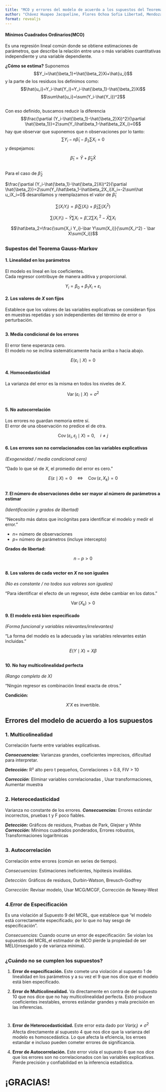 ---
title: "MCO y errores del modelo de acuerdo a los supuestos del Teorema Gauss-Markov." 
author: "Chávez Huapeo Jacqueline, Flores Ochoa Sofia Libertad, Mendoza Esteban Lizzet, López Carmona Audrey Carolina, Rosas Moreno Alesi"
format: revealjs
---

#### Mínimos Cuadrados Ordinarios(MCO)

Es una regresión lineal común donde se obtiene estimaciones de parámetros, que describe la relación entre una o más variables cuantitativas independiente y una variable dependiente.

**¿Cómo se estima?** Suponemos $$Y_i=\hat{\beta_1}+\hat{\beta_2}Xi+\hat{u_i}$$ y la parte de los residuos los definimos como: $$\hat{u_i}=Y_i-\hat{Y_i}=Y_i-\hat{\beta_1}-\hat{\beta_2}Xi$$ $$\sum\hat{u_i}=\sum(Y_i-\hat{Y_i})^2$$

## 

Con eso definido, buscamos reducir la diferencia $$\frac{\partial (Y_i-\hat{\beta_1}-\hat{\beta_2}Xi)^2}{\partial \hat{\beta_1}}=2\sum(Y_i\hat\beta_1-\hat\beta_2X_i)=0$$ hay que observar que suponemos que n observaciones por lo tanto: $$\sum Y_i-n\hat\beta_1-\beta_2\sum X_i=0$$ y despejamos:

$$\hat\beta_1=\bar Y+ \hat\beta_2\bar X$$

## 

Para el caso de $\hat\beta_2$

$\frac{\partial (Y_i-\hat{\beta_1}-\hat{\beta_2}Xi)^2}{\partial \hat{\beta_2}}=2\sum(Y_i\hat\beta_1-\hat\beta_2X_i)X_i=-2\sum\hat u_iX_i=0$ desarollamos y reemplazamos el valor de $\hat\beta_1$

$$\sum(X_i Y_i)=\hat\beta_1\sum(X_i)+\hat\beta_2\sum(X_i^2)$$

$$\sum(X_i Y_i)-\bar Y\sum X_i= \hat\beta\_2\sum X_i\ ^2- \bar X\sum X_i$$

$$\hat\beta_2=\frac{\sum{X_i Y_i}-\bar Y\sum(X_i)}{\sum(X_i^2) - \bar X\sum(X_i)}$$


## 
### Supestos del Teorema Gauss-Markov

#### 1. Linealidad en los parámetros  

El modelo es lineal en los coeficientes.  
Cada regresor contribuye de manera aditiva y proporcional.  

$$
Y_i = \beta_0 + \beta_1 X_{i} + \varepsilon_i
$$

#### 2. Los valores de $X$ son fijos  

Establece que los valores de las variables explicativas se consideran fijos en muestras repetidas y son independientes del término de error o perturbación.

##

#### 3. Media condicional de los errores  

El error tiene esperanza cero.  
El modelo no se inclina sistemáticamente hacia arriba o hacia abajo.  

$$
E(\varepsilon_i \mid X) = 0
$$

#### 4. Homocedasticidad  

La varianza del error es la misma en todos los niveles de $X$.  


$$
\operatorname{Var}(\varepsilon_i \mid X) = \sigma^2
$$

##

#### 5. No autocorrelación  

Los errores no guardan memoria entre sí.  
El error de una observación no predice el de otra.  

$$
\operatorname{Cov}(\varepsilon_i, \varepsilon_j \mid X) = 0, \quad i \neq j
$$

#### 6. Los errores son no correlacionados con las variables explicativas  
*(Exogeneidad / media condicional cero)*  

“Dado lo que sé de $X$, el promedio del error es cero.”  


$$
E(\varepsilon \mid X) = 0 \quad \Leftrightarrow \quad \operatorname{Cov}(\varepsilon, X_k) = 0
$$

##

#### 7. El número de observaciones debe ser mayor al número de parámetros a estimar  
*(Identificación y grados de libertad)*  

“Necesito más datos que incógnitas para identificar el modelo y medir el error.”  

- $n =$ número de observaciones  
- $p =$ número de parámetros (incluye intercepto)  

**Grados de libertad:**  

$$
n - p > 0
$$

##

#### 8. Los valores de cada vector en $X$ no son iguales  
*(No es constante / no todos sus valores son iguales)*  

“Para identificar el efecto de un regresor, éste debe cambiar en los datos.”  


$$
\operatorname{Var}(X_k) > 0
$$


#### 9. El modelo está bien especificado  
*(Forma funcional y variables relevantes/irrelevantes)*  

“La forma del modelo es la adecuada y las variables relevantes están incluidas.”  


$$
E(Y \mid X) = X\beta
$$

##

#### 10. No hay multicolinealidad perfecta  
*(Rango completo de $X$)*  

“Ningún regresor es combinación lineal exacta de otros.”  

**Condición:**  

$$
X'X \; \text{es invertible.}
$$



## Errores del modelo de acuerdo a los supuestos

### 1. Multicolinealidad

Correlación fuerte entre variables explicativas.

***Consecuencias:*** Varianzas grandes, coeficientes imprecisos, dificultad para interpretar. 

***Detección:*** R² alto pero t pequeños, Correlaciones \> 0.8, FIV \> 10 

***Corrección**:* Eliminar variables correlacionadas , Usar transformaciones, Aumentar muestra

##

### 2. Heterocedasticidad

Varianza no constante de los errores. 
***Consecuencias:*** Errores estándar incorrectos, pruebas t y F poco fiables. 

***Detección:*** Gráficos de residuos, Pruebas de Park, Glejser y White 
***Corrección:*** Mínimos cuadrados ponderados, Errores robustos, Transformaciones logarítmicas

## 


### 3. Autocorrelación

Correlación entre errores (común en series de tiempo).

*Consecuencias:* Estimaciones ineficientes, hipótesis inválidas.

*Detección:* Gráficos de residuos, Durbin-Watson, Breusch-Godfrey

*Corrección:* Revisar modelo, Usar MCG/MCGF, Corrección de Newey-West

##

### 4.Error de Especificación

Es una violación al Supuesto 9 del MCRL, que establece que "el modelo está correctamente especificado, por lo que no hay sesgo de especificación".

*Consecuencias:* Cuando ocurre un error de especificación: Se violan los supuestos del MCRL,el estimador de MCO pierde la propiedad de ser MELI(insesgado y de varianza mínima).

## 

### ¿Cuándo no se cumplen los supuestos?

1.  **Error de específicación.** Este comete una violación al supuesto 1 de linealidad en los parámetros y a su vez el 9 que nos dice que el modelo está bien especificado.

2.  **Error de Multicolinealidad.** Va directamente en contra de del supuesto 10 que nos dice que no hay multicolinealidad perfecta. Esto produce coeficientes inestables, errores estándar grandes y mala precisión en las inferencias.

# 

3.  **Error de Heterocedasticidad.** Este error esta dado por $Var(\epsilon_i)\neq\sigma^2$ Afecta directamente al supuesto 4 que nos dice que la varianza del modelo es homoscedástica. Lo que afecta la efciencia, los erroes estandar e incluso pueden cometer errores de significancia.

4.  **Error de Autocorrelación.** Este error viola el supuesto 6 que nos dice que los errores son no correlacionados con las variables explicativas. Pierde precisión y confiabilidad en la inferencia estadística.



# ¡GRACIAS! {.center}
